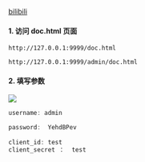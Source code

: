 [bilibili](https://player.bilibili.com/player.html?bvid=BV12t411B7e9&p=34&page=34&autoplay=0)



#### 1. 访问 doc.html 页面
```shell
http://127.0.0.1:9999/doc.html
```

```shell
http://127.0.0.1:9999/admin/doc.html
```



#### 2. 填写参数
![](https://cdn.nlark.com/yuque/0/2023/png/283679/1692113318275-5c885c24-be28-4fdc-bc12-c7a0a4487872.png)



```java
username: admin

password:  YehdBPev  
    
client_id: test
client_secret ：  test
```

